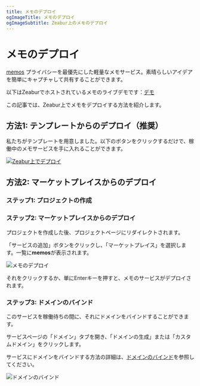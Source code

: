 ```yaml
---
title: メモのデプロイ
ogImageTitle: メモのデプロイ
ogImageSubtitle: Zeabur上のメモのデプロイ
---
```



# メモのデプロイ

[memos](https://github.com/usememos/memos) プライバシーを最優先にした軽量なメモサービス。素晴らしいアイデアを簡単にキャプチャして共有することができます。

以下はZeaburでホストされているメモのライブデモです：[デモ](https://demo.usememos.com/explore)

この記事では、Zeabur上でメモをデプロイする方法を紹介します。

## 方法1: テンプレートからのデプロイ（推奨）

私たちがテンプレートを用意しました。以下のボタンをクリックするだけで、稼働中のメモサービスを手に入れることができます。

[![Zeabur上でデプロイ](https://zeabur.com/button.svg)](https://zeabur.com/templates/KIJROJ)

## 方法2: マーケットプレイスからのデプロイ

### ステップ1: プロジェクトの作成

<CreateProject />

### ステップ2: マーケットプレイスからのデプロイ

プロジェクトを作成した後、プロジェクトページにリダイレクトされます。

「サービスの追加」ボタンをクリックし、「マーケットプレイス」を選択します。一覧に**memos**が表示されます。

![メモのデプロイ](/marketplace/memos/deploy.png)

それをクリックするか、単にEnterキーを押すと、メモのサービスがデプロイされます。

### ステップ3: ドメインのバインド

このサービスを稼働待ちの間に、それにドメインをバインドすることができます。

サービスページの「ドメイン」タブを開き、「ドメインの生成」または「カスタムドメイン」をクリックします。

サービスにドメインをバインドする方法の詳細は、[ドメインのバインド](/deploy/domain-binding)を参照してください。

![ドメインのバインド](/marketplace/memos/domain.png)
